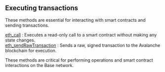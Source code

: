 
## Executing transactions

These methods are essential for interacting with smart contracts and sending transactions.

[eth_call](/base-api/executingtransactions/eth_call) : Executes a read-only call to a smart contract without making any state changes. \
[eth_sendRawTransaction](/base-api/executingtransactions/eth_sendRawTransaction) : Sends a raw, signed transaction to the Avalanche blockchain for execution.

These methods are critical for performing operations and smart contract interactions on the Base network.

<Space h={16} />
<GetStarted />
